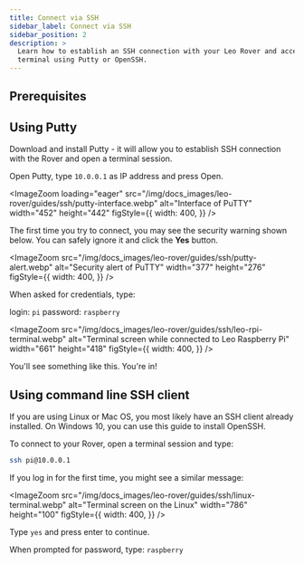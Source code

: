 ```yaml
---
title: Connect via SSH
sidebar_label: Connect via SSH
sidebar_position: 2
description: >
  Learn how to establish an SSH connection with your Leo Rover and access its
  terminal using Putty or OpenSSH.
---
```



## Prerequisites

<LinkButton to="connect-to-rover-ap" description="Connect to Leo Rover AP" />

## Using Putty

Download and install Putty - it will allow you to establish SSH connection with
the Rover and open a terminal session.

Open Putty, type `10.0.0.1` as IP address and press Open.

<ImageZoom
  loading="eager"
  src="/img/docs_images/leo-rover/guides/ssh/putty-interface.webp"
  alt="Interface of PuTTY"
  width="452"
  height="442"
  figStyle={{
    width: 400,
  }}
/>

The first time you try to connect, you may see the security warning shown below.
You can safely ignore it and click the **Yes** button.

<ImageZoom
  src="/img/docs_images/leo-rover/guides/ssh/putty-alert.webp"
  alt="Security alert of PuTTY"
  width="377"
  height="276"
  figStyle={{
    width: 400,
  }}
/>

When asked for credentials, type:

login: `pi` password: `raspberry`

<ImageZoom
  src="/img/docs_images/leo-rover/guides/ssh/leo-rpi-terminal.webp"
  alt="Terminal screen while connected to Leo Raspberry Pi"
  width="661"
  height="418"
  figStyle={{
    width: 400,
  }}
/>

You'll see something like this. You're in!

## Using command line SSH client

If you are using Linux or Mac OS, you most likely have an SSH client already
installed. On Windows 10, you can use this guide to install OpenSSH.

To connect to your Rover, open a terminal session and type:

```bash
ssh pi@10.0.0.1
```

If you log in for the first time, you might see a similar message:

<ImageZoom
  src="/img/docs_images/leo-rover/guides/ssh/linux-terminal.webp"
  alt="Terminal screen on the Linux"
  width="786"
  height="100"
  figStyle={{
    width: 400,
  }}
/>

Type `yes` and press enter to continue.

When prompted for password, type: `raspberry`
